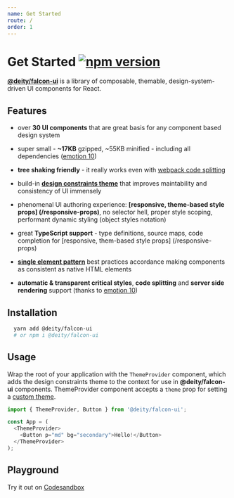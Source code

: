 ```yaml
---
name: Get Started
route: /
order: 1
---
```


# Get Started [![npm version](https://badge.fury.io/js/%40deity%2Ffalcon-ui.svg)](https://badge.fury.io/js/%40deity%2Ffalcon-ui)

[**@deity/falcon-ui**](https://www.npmjs.com/package/@deity/falcon-ui) is a library of composable, themable, design-system-driven UI components for React.


## Features

- over **30 UI components** that are great basis for any component based design system

- super small - **~17KB** gzipped, ~55KB minified - including all dependencies ([emotion 10](https://github.com/emotion-js/emotion))

- **tree shaking friendly** - it really works even with [webpack code splitting](https://github.com/webpack/webpack/issues/7782)

- build-in [**design constraints theme**](/theming) that improves maintability and consistency of UI immensely

- phenomenal UI authoring experience: **[responsive, theme-based style props] (/responsive-props)**, no selector hell, proper style scoping, performant dynamic styling (object styles notation)

- great **TypeScript support** - type definitions, source maps, code completion for [responsive, them-based style props] (/responsive-props)

- [**single element pattern**](https://medium.freecodecamp.org/introducing-the-single-element-pattern-dfbd2c295c5d) best practices accordance making components as consistent as native HTML elements

- **automatic & transparent critical styles**, **code splitting**  and **server side rendering** support (thanks to [emotion 10](https://github.com/emotion-js/emotion)) 

## Installation

```bash
  yarn add @deity/falcon-ui
  # or npm i @deity/falcon-ui
```

## Usage

Wrap the root of your application with the `ThemeProvider` component,
which adds the design constraints theme to the context for use in **@deity/falcon-ui** components.
ThemeProvider component accepts a `theme` prop for setting a [custom theme](/theming).


```javascript
import { ThemeProvider, Button } from '@deity/falcon-ui';

const App = (
  <ThemeProvider>
    <Button p="md" bg="secondary">Hello!</Button>
  </ThemeProvider>
);
```

## Playground

Try it out on [Codesandbox](https://codesandbox.io/s/z65v7ojvol)
